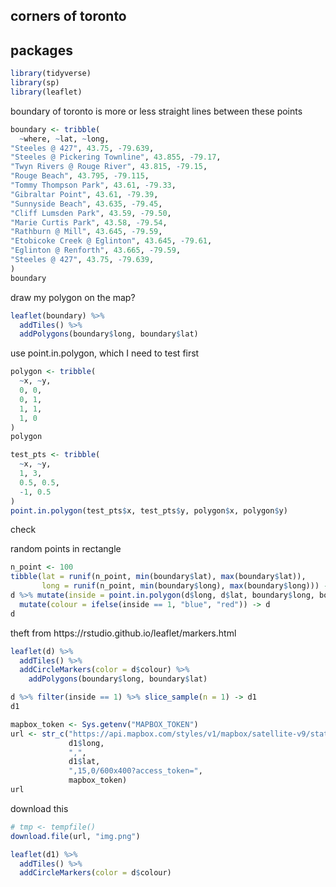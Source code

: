## corners of toronto

## packages

```r
library(tidyverse)
library(sp)
library(leaflet)
```

boundary of toronto is more or less straight lines between these points

```r
boundary <- tribble(
  ~where, ~lat, ~long,
"Steeles @ 427", 43.75, -79.639,
"Steeles @ Pickering Townline", 43.855, -79.17,
"Twyn Rivers @ Rouge River", 43.815, -79.15,
"Rouge Beach", 43.795, -79.115,
"Tommy Thompson Park", 43.61, -79.33,
"Gibraltar Point", 43.61, -79.39,
"Sunnyside Beach", 43.635, -79.45,
"Cliff Lumsden Park", 43.59, -79.50,
"Marie Curtis Park", 43.58, -79.54,
"Rathburn @ Mill", 43.645, -79.59,
"Etobicoke Creek @ Eglinton", 43.645, -79.61,
"Eglinton @ Renforth", 43.665, -79.59,
"Steeles @ 427", 43.75, -79.639,
)
boundary
```

draw my polygon on the map?

```r

leaflet(boundary) %>% 
  addTiles() %>% 
  addPolygons(boundary$long, boundary$lat)
```

use point.in.polygon, which I need to test first

```r
polygon <- tribble(
  ~x, ~y,
  0, 0,
  0, 1,
  1, 1,
  1, 0
)
polygon
```

```r
test_pts <- tribble(
  ~x, ~y,
  1, 3,
  0.5, 0.5,
  -1, 0.5
)
point.in.polygon(test_pts$x, test_pts$y, polygon$x, polygon$y)
```
check

random points in rectangle

```r
n_point <- 100
tibble(lat = runif(n_point, min(boundary$lat), max(boundary$lat)),
       long = runif(n_point, min(boundary$long), max(boundary$long))) -> d
d %>% mutate(inside = point.in.polygon(d$long, d$lat, boundary$long, boundary$lat)) %>% 
  mutate(colour = ifelse(inside == 1, "blue", "red")) -> d
d
```

theft from https://rstudio.github.io/leaflet/markers.html

```r
leaflet(d) %>% 
  addTiles() %>% 
  addCircleMarkers(color = d$colour) %>% 
    addPolygons(boundary$long, boundary$lat)

```

```r
d %>% filter(inside == 1) %>% slice_sample(n = 1) -> d1
d1
```

```r
mapbox_token <- Sys.getenv("MAPBOX_TOKEN")
url <- str_c("https://api.mapbox.com/styles/v1/mapbox/satellite-v9/static/",
             d1$long,
             ",",
             d1$lat,
             ",15,0/600x400?access_token=",
             mapbox_token)
url
```

download this

```r
# tmp <- tempfile()
download.file(url, "img.png")
```

```r
leaflet(d1) %>% 
  addTiles() %>% 
  addCircleMarkers(color = d$colour)
```
    